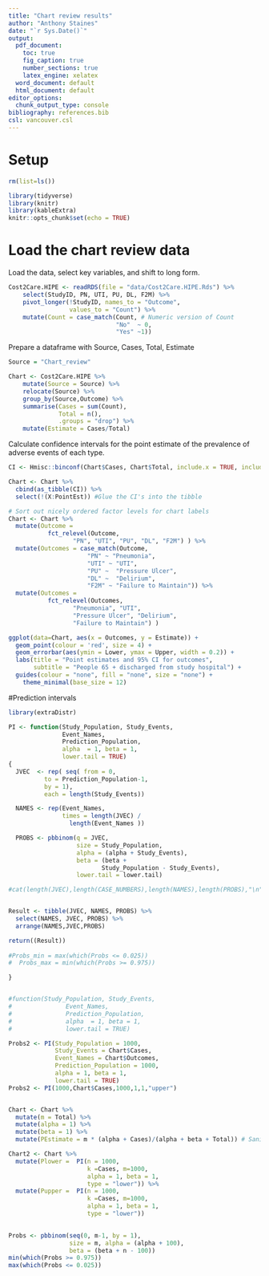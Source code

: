 ```yaml
---
title: "Chart review results"
author: "Anthony Staines"
date: "`r Sys.Date()`"
output:
  pdf_document: 
    toc: true
    fig_caption: true
    number_sections: true
    latex_engine: xelatex
  word_document: default
  html_document: default
editor_options:
  chunk_output_type: console
bibliography: references.bib
csl: vancouver.csl
---
```

# Setup

```r
rm(list=ls())

library(tidyverse)
library(knitr)
library(kableExtra)
knitr::opts_chunk$set(echo = TRUE)
```

# Load the chart review data

Load the data, select key variables, and shift to long form.

```r

Cost2Care.HIPE <- readRDS(file = "data/Cost2Care.HIPE.Rds") %>%
    select(StudyID, PN, UTI, PU, DL, F2M) %>%
    pivot_longer(!StudyID, names_to = "Outcome",
                 values_to = "Count") %>%
    mutate(Count = case_match(Count, # Numeric version of Count
                              "No"  ~ 0,
                              "Yes" ~1))

```

Prepare a dataframe with Source, Cases, Total, Estimate

```r
Source = "Chart_review"

Chart <- Cost2Care.HIPE %>%
    mutate(Source = Source) %>%
    relocate(Source) %>%
    group_by(Source,Outcome) %>%
    summarise(Cases = sum(Count),
              Total = n(),
              .groups = "drop") %>%
    mutate(Estimate = Cases/Total)
```

Calculate confidence intervals for the point estimate of the prevalence of adverse events of each type.

```r
CI <- Hmisc::binconf(Chart$Cases, Chart$Total, include.x = TRUE, include.n = TRUE) # Calculate default Wilson CI's - A. Agresti and B.A. Coull, Approximate is better than "exact" for interval estimation of binomial proportions, American Statistician, 52:119–126, 1998.

Chart <- Chart %>%
  cbind(as_tibble(CI)) %>%
  select(!(X:PointEst)) #Glue the CI's into the tibble

# Sort out nicely ordered factor levels for chart labels
Chart <- Chart %>%
  mutate(Outcome = 
           fct_relevel(Outcome,
                  "PN", "UTI", "PU", "DL", "F2M") ) %>%
  mutate(Outcomes = case_match(Outcome,
                      "PN" ~ "Pneumonia",
                      "UTI" ~ "UTI",
                      "PU" ~  "Pressure Ulcer",
                      "DL" ~  "Delirium",
                      "F2M" ~ "Failure to Maintain")) %>%
  mutate(Outcomes = 
           fct_relevel(Outcomes,
                  "Pneumonia", "UTI",
                  "Pressure Ulcer", "Delirium",
                  "Failure to Maintain") )
```

```r

ggplot(data=Chart, aes(x = Outcomes, y = Estimate)) +
  geom_point(colour = 'red', size = 4) +
  geom_errorbar(aes(ymin = Lower, ymax = Upper, width = 0.2)) +
  labs(title = "Point estimates and 95% CI for outcomes",
       subtitle = "People 65 + discharged from study hospital") +
  guides(colour = "none", fill = "none", size = "none") +
    theme_minimal(base_size = 12)

```

#Prediction intervals

```r
library(extraDistr)

PI <- function(Study_Population, Study_Events,
               Event_Names,
               Prediction_Population,
               alpha  = 1, beta = 1,
               lower.tail = TRUE)
{  
  JVEC  <- rep( seq( from = 0,
          to = Prediction_Population-1,
          by = 1),
          each = length(Study_Events))

  NAMES <- rep(Event_Names,
               times = length(JVEC) /
                 length(Event_Names ))

  PROBS <- pbbinom(q = JVEC,
                   size = Study_Population,
                   alpha = (alpha + Study_Events),
                   beta = (beta +
                          Study_Population - Study_Events),
                   lower.tail = lower.tail)

#cat(length(JVEC),length(CASE_NUMBERS),length(NAMES),length(PROBS),"\n")


Result <- tibble(JVEC, NAMES, PROBS) %>%
  select(NAMES, JVEC, PROBS) %>%
  arrange(NAMES,JVEC,PROBS)

return((Result))
  
#Probs_min = max(which(Probs <= 0.025))
#  Probs_max = min(which(Probs >= 0.975))

}


#function(Study_Population, Study_Events,
#               Event_Names,
#               Prediction_Population,
#               alpha  = 1, beta = 1,
#               lower.tail = TRUE)

Probs2 <- PI(Study_Population = 1000,
             Study_Events = Chart$Cases,
             Event_Names = Chart$Outcomes,
             Prediction_Population = 1000,
             alpha = 1, beta = 1,
             lower.tail = TRUE)
Probs2 <- PI(1000,Chart$Cases,1000,1,1,"upper")


Chart <- Chart %>%
  mutate(m = Total) %>%
  mutate(alpha = 1) %>%
  mutate(beta = 1) %>%
  mutate(PEstimate = m * (alpha + Cases)/(alpha + beta + Total)) # Sanity check - very very close to frequentist estimate as expected

Chart2 <- Chart %>%
  mutate(Plower =  PI(n = 1000,
                      k =Cases, m=1000,
                      alpha = 1, beta = 1,
                      type = "lower")) %>%
  mutate(Pupper =  PI(n = 1000,
                      k =Cases, m=1000,
                      alpha = 1, beta = 1,
                      type = "lower")) 
  

Probs <- pbbinom(seq(0, m-1, by = 1),
                 size = m, alpha = (alpha + 100),
                 beta = (beta + n - 100))
min(which(Probs >= 0.975))
max(which(Probs <= 0.025))

```
